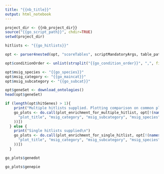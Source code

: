 ```yaml
---
title: "{{nb_title}}"
output: html_notebook
---
```


```r
project_dir <- {{nb_project_dir}}
source("{{go_script_path}}", chdir=TRUE)
setwd(project_dir)
```

```r
hitlists <- "{{go_hitlists}}"

opt <- parser4nested(opt, "scoreTables", scriptMandatoryArgs, table_paths)

opt$conditionOrder <- unlist(strsplit("{{go_condition_order}}", ",", fixed=TRUE))

opt$msig_species <- "{{go_species}}"
opt$msig_category <- "{{go_maincat}}"
opt$msig_subcategory <- "{{go_subcat}}"
```

```r
opt$geneSet <- download_ontologies()
head(opt$geneSet)
```

```r
if (length(opt$hitGenes) > 1){
    print("Multiple hitlists supplied. Plotting comparison on common plot\n")
    go_plots <- do.call(plot_enrichment_for_multiple_hitlist, opt[!(names(opt) %in% c(
      "plot_title", "msig_category", "msig_subcategory", "msig_species", "outPrefix", "commandRpath", "outFile"
    ))])
  } else {
    print("Single hitlists supplied\n")
    go_plots <- do.call(plot_enrichment_for_single_hitlist, opt[!(names(opt) %in% c(
      "plot_title", "msig_category", "msig_subcategory", "msig_species", "outPrefix", "commandRpath", "outFile"
    ))])
  }
```

```r
go_plots$genedot
```
```r
go_plots$genepie
```